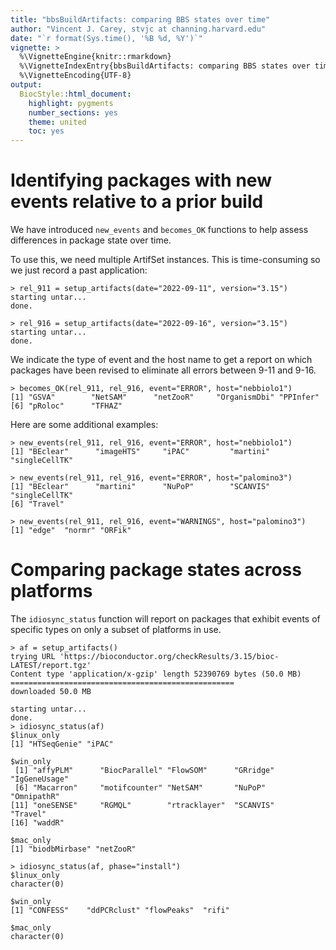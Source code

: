 ```yaml
---
title: "bbsBuildArtifacts: comparing BBS states over time"
author: "Vincent J. Carey, stvjc at channing.harvard.edu"
date: "`r format(Sys.time(), '%B %d, %Y')`"
vignette: >
  %\VignetteEngine{knitr::rmarkdown}
  %\VignetteIndexEntry{bbsBuildArtifacts: comparing BBS states over time}
  %\VignetteEncoding{UTF-8}
output:
  BiocStyle::html_document:
    highlight: pygments
    number_sections: yes
    theme: united
    toc: yes
---
```


# Identifying packages with new events relative to a prior build

We have introduced `new_events` and `becomes_OK` functions
to help assess differences in package state over time.

To use this, we need multiple ArtifSet instances.  This is
time-consuming so we just record a past application:
```
> rel_911 = setup_artifacts(date="2022-09-11", version="3.15")
starting untar...
done.

> rel_916 = setup_artifacts(date="2022-09-16", version="3.15")
starting untar...
done.
```

We indicate the type of event and the host name to get a report
on which packages have been revised to eliminate all errors between
9-11 and 9-16.

```
> becomes_OK(rel_911, rel_916, event="ERROR", host="nebbiolo1")
[1] "GSVA"        "NetSAM"      "netZooR"     "OrganismDbi" "PPInfer"    
[6] "pRoloc"      "TFHAZ"      
```

Here are some additional examples:
```
> new_events(rel_911, rel_916, event="ERROR", host="nebbiolo1")
[1] "BEclear"      "imageHTS"     "iPAC"         "martini"      "singleCellTK"

> new_events(rel_911, rel_916, event="ERROR", host="palomino3")
[1] "BEclear"      "martini"      "NuPoP"        "SCANVIS"      "singleCellTK"
[6] "Travel"      

> new_events(rel_911, rel_916, event="WARNINGS", host="palomino3")
[1] "edge"  "normr" "ORFik"
```

# Comparing package states across platforms

The `idiosync_status` function will report on 
packages that exhibit events of specific types
on only a subset of platforms in use.

```
> af = setup_artifacts()
trying URL 'https://bioconductor.org/checkResults/3.15/bioc-LATEST/report.tgz'
Content type 'application/x-gzip' length 52390769 bytes (50.0 MB)
==================================================
downloaded 50.0 MB

starting untar...
done.
> idiosync_status(af)
$linux_only
[1] "HTSeqGenie" "iPAC"      

$win_only
 [1] "affyPLM"      "BiocParallel" "FlowSOM"      "GRridge"      "IgGeneUsage" 
 [6] "Macarron"     "motifcounter" "NetSAM"       "NuPoP"        "OmnipathR"   
[11] "oneSENSE"     "RGMQL"        "rtracklayer"  "SCANVIS"      "Travel"      
[16] "waddR"       

$mac_only
[1] "biodbMirbase" "netZooR"     

> idiosync_status(af, phase="install")
$linux_only
character(0)

$win_only
[1] "CONFESS"    "ddPCRclust" "flowPeaks"  "rifi"      

$mac_only
character(0)
```


